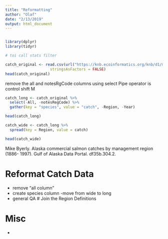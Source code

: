```yaml
---
title: "Reformatting"
author: "Olaf"
date: "2/13/2019"
output: html_document
---
```


```r

```

```r
library(dplyr)
library(tidyr)

# toi call stats filter 
```
```r
catch_original <- read.csv(url("https://knb.ecoinformatics.org/knb/d1/mn/v2/object/df35b.302.1", method = "libcurl"),
                    stringsAsFactors = FALSE)
head(catch_original)

```

remove the all and notesRgCode columns using select Pipe operator is control shift M 

```r
catch_long <- catch_original %>% 
  select(-All, -notesRegCode) %>% 
  gather(key = "species", value = "catch", -Region, -Year)

head(catch_long)
```

```r
catch_wide <- catch_long %>% 
  spread(key = Region, value = catch)

head(catch_wide)
```

Mike Byerly. Alaska commercial salmon catches by management region (1886- 1997). Gulf of Alaska Data Portal. df35b.304.2.


# Reformat Catch Data 

* remove "all column"
* create species column 
  -move from wide to long 
* general QA
# Join the Region Definitions 

# Misc 

*